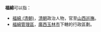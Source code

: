 '''福綿'''可以指：

*[[福綿_(清朝)|福綿 (清朝)]]，[[清朝|清朝]]政治人物，官至[[山西巡撫|山西巡撫]]。
*[[福綿管理區|福綿管理區]]，[[廣西|廣西]][[玉林市|玉林市]]下轄的行政區劃。

{{disambig|Cat=二字中國相關消歧義}}